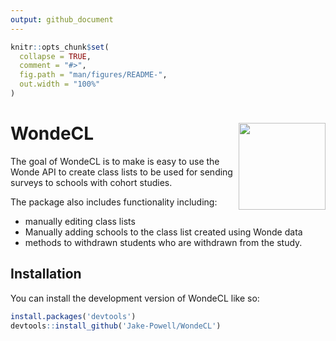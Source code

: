 ```yaml
---
output: github_document
---
```


<!-- README.md is generated from README.Rmd. Please edit that file -->

```r
knitr::opts_chunk$set(
  collapse = TRUE,
  comment = "#>",
  fig.path = "man/figures/README-",
  out.width = "100%"
)
```

# WondeCL <img src="man/figures/logo.png" align="right" height="139" alt="" />
<!-- badges: start -->
<!-- badges: end -->

The goal of WondeCL is to make is easy to use the Wonde API to create class lists to be used for sending surveys to schools with cohort studies.

The package also includes functionality including:

- manually editing class lists 
- Manually adding schools to the class list created using Wonde data
- methods to withdrawn students who are withdrawn from the study. 

## Installation

You can install the development version of WondeCL like so:

```r
install.packages('devtools')
devtools::install_github('Jake-Powell/WondeCL')
```
